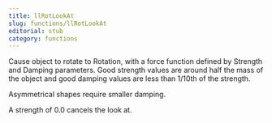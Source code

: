```yaml
---
title: llRotLookAt
slug: functions/llRotLookAt
editorial: stub
category: functions
---
```


<LSLFunction name="llRotLookAt"/>

Cause object to rotate to Rotation, with a force function defined by Strength and Damping parameters. Good strength values are around half the mass of the object and good damping values are less than 1/10th of the strength.

Asymmetrical shapes require smaller damping.

A strength of 0.0 cancels the look at.
